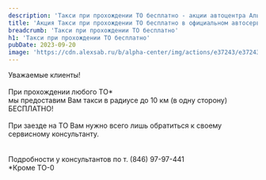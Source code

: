 ```yaml
---
description: 'Такси при прохождении ТО бесплатно - акции автоцентра Альфа'
title: 'Акция Такси при прохождении ТО бесплатно в официальном автосервисе General Motors в Самаре. Автоцентр Альфа'
breadcrumb: 'Такси при прохождении ТО бесплатно'
h1: 'Такси при прохождении ТО бесплатно'
pubDate: 2023-09-20
image: 'https://cdn.alexsab.ru/b/alpha-center/img/actions/e37243/e37243.webp'
---
```


Уважаемые клиенты!<br />
<br />
При прохождении любого ТО*<br />
мы предоставим Вам такси в радиусе до 10 км (в одну сторону) БЕСПЛАТНО!<br />
<br />
При заезде на ТО Вам нужно всего лишь обратиться к своему сервисному консультанту.<br />
<br />
<br />
Подробности у консультантов по т. (846) 97-97-441<br />
*Кроме ТО-0<br />